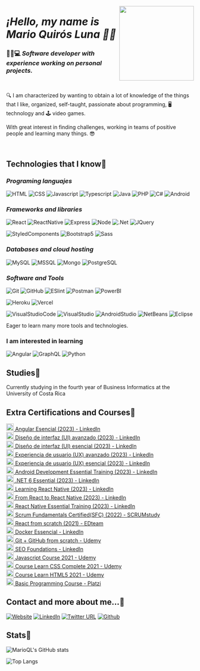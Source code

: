 <p align="center" width="300">
   <a src="https://marioql-dev.vercel.app/"><img align="right" width="200" src="https://user-images.githubusercontent.com/37676736/147899698-b0b4fff2-e816-42b9-9be7-ffcc58acdee0.jpg" /></a>
   <em><h1 align="left">¡Hello, my name is Mario Quirós Luna 👋🤓</h1></em>
</p>

### 🧑🏻💻 *Software developer with experience working on personal projects.* 

</br>

🔍 I am characterized by wanting to obtain a lot of knowledge of the things that I like, organized, self-taught, passionate about programming, 🖥️ technology and 🕹️ video games.

With great interest in finding challenges, working in teams of positive people and learning many things. 😎

</br>

## Technologies that I know📖

### *Programing languajes*

![HTML](https://custom-icon-badges.herokuapp.com/badge/-HTML-%23E34F26?style=flat&logo=html5&logoColor=white&labelColor=111)
![CSS](https://custom-icon-badges.herokuapp.com/badge/-CSS-%231572b6?style=flat&logo=css3&logoColor=white&labelColor=111)
![Javascript](https://custom-icon-badges.herokuapp.com/badge/-JavaScript-%23F7DF1E?style=flat&logo=javascript&logoColor=white&labelColor=111)
![Typescript](https://custom-icon-badges.herokuapp.com/badge/-Typescript-%23007acc?style=flat&logo=typescript&logoColor=white&labelColor=111)
![Java](https://custom-icon-badges.herokuapp.com/badge/-Java-%23007396?style=flat&logo=java&logoColor=white&labelColor=111)
![PHP](https://custom-icon-badges.herokuapp.com/badge/-PHP-%23777BB4?style=flat&logo=php&logoColor=white&labelColor=111)
![C#](https://custom-icon-badges.herokuapp.com/badge/-CSharp-%23239120?style=flat&logo=csharp&logoColor=white&labelColor=111)
![Android](https://custom-icon-badges.herokuapp.com/badge/-Android-%233DDC84?style=flat&logo=Android&logoColor=white&labelColor=111)

### *Frameworks and libraries*
![React](https://custom-icon-badges.herokuapp.com/badge/-React-%2361DAFB?style=flat&logo=react&logoColor=white&labelColor=111)
![ReactNative](https://custom-icon-badges.herokuapp.com/badge/-ReactNative-%2361DAFB?style=flat&logo=react&logoColor=white&labelColor=111)
![Express](https://custom-icon-badges.herokuapp.com/badge/-Express-%23000000?style=flat&logo=express&logoColor=white&labelColor=111)
![Node](https://custom-icon-badges.herokuapp.com/badge/-Node-%23339933?style=flat&logo=nodedotjs&logoColor=white&labelColor=111)
![.Net](https://custom-icon-badges.herokuapp.com/badge/-.NET-%23512BD4?style=flat&logo=.NET&logoColor=white&labelColor=111)
![JQuery](https://custom-icon-badges.herokuapp.com/badge/-JQuery-%230769AD?style=flat&logo=jQuery&logoColor=white&labelColor=111)

![StyledComponents](https://custom-icon-badges.herokuapp.com/badge/-StyledComponents-%23DB7093?style=flat&logo=styled-components&logoColor=white&labelColor=111)
![Bootstrap5](https://custom-icon-badges.herokuapp.com/badge/-Bootstrap5-%237952B3?style=flat&logo=bootstrap&logoColor=white&labelColor=111)
![Sass](https://custom-icon-badges.herokuapp.com/badge/-Sass-%23CC6699?style=flat&logo=sass&logoColor=white&labelColor=111)

### *Databases and cloud hosting*
![MySQL](https://custom-icon-badges.herokuapp.com/badge/-MySQL-%234479A1?style=flat&logo=mysql&logoColor=white&labelColor=111)
![MSSQL](https://custom-icon-badges.herokuapp.com/badge/-MSSQL-%23CC2927?style=flat&logo=MicrosoftSQLServer&logoColor=white&labelColor=111)
![Mongo](https://custom-icon-badges.herokuapp.com/badge/-Mongo-%2347A248?style=flat&logo=mongodb&logoColor=white&labelColor=111)
![PostgreSQL](https://custom-icon-badges.herokuapp.com/badge/-PostgreSQL-%234169E1?style=flat&logo=PostgreSQL&logoColor=white&labelColor=111)

### *Software and Tools*
![Git](https://custom-icon-badges.herokuapp.com/badge/-Git-%23F05032?style=flat&logo=git&logoColor=white&labelColor=111)
![GitHub](https://custom-icon-badges.herokuapp.com/badge/-GitHub-%23181717?style=flat&logo=github&logoColor=white&labelColor=111)
![ESlint](https://custom-icon-badges.herokuapp.com/badge/-ESlint-%234B32C3?style=flat&logo=ESlint&logoColor=white&labelColor=111)
![Postman](https://custom-icon-badges.herokuapp.com/badge/-Postman-%23FF6C37?style=flat&logo=Postman&logoColor=white&labelColor=111)
![PowerBI](https://custom-icon-badges.herokuapp.com/badge/-PowerBI-%23F2C811?style=flat&logo=PowerBI&logoColor=white&labelColor=111)

![Heroku](https://custom-icon-badges.herokuapp.com/badge/-Heroku-%23430098?style=flat&logo=Heroku&logoColor=white&labelColor=111)
![Vercel](https://custom-icon-badges.herokuapp.com/badge/-Vercel-%23000000?style=flat&logo=Vercel&logoColor=white&labelColor=111)

![VisualStudioCode](https://custom-icon-badges.herokuapp.com/badge/-VisualStudioCode-%23007ACC?style=flat&logo=VisualStudioCode&logoColor=white&labelColor=111)
![VisualStudio](https://custom-icon-badges.herokuapp.com/badge/-VisualStudio-%235C2D91?style=flat&logo=VisualStudio&logoColor=white&labelColor=111)
![AndroidStudio](https://custom-icon-badges.herokuapp.com/badge/-AndroidStudio-%233DDC84?style=flat&logo=AndroidStudio&logoColor=white&labelColor=111)
![NetBeans](https://custom-icon-badges.herokuapp.com/badge/-NetBeans-%231B6AC6?style=flat&logo=ApacheNetBeansIDE&logoColor=white&labelColor=111)
![Eclipse](https://custom-icon-badges.herokuapp.com/badge/-Eclipse-%232C2255?style=flat&logo=EclipseIDE&logoColor=white&labelColor=111)


Eager to learn many more tools and technologies.

### I am interested in learning
![Angular](https://custom-icon-badges.herokuapp.com/badge/-Angular-%23DD0031?style=flat&logo=angular&logoColor=white&labelColor=111)
![GraphQL](https://custom-icon-badges.herokuapp.com/badge/-GraphQL-%23E10098?style=flat&logo=GraphQL&logoColor=white&labelColor=111)
![Python](https://custom-icon-badges.herokuapp.com/badge/-Python-%233776AB?style=flat&logo=Python&logoColor=white&labelColor=111)

## Studies📘
Currently studying in the fourth year of Business Informatics at the University of Costa Rica

## Extra Certifications and Courses📝
<a href='https://www.linkedin.com/learning/certificates/6e866d93fdceaf6322aac5228f3f65a843dcc1c4b541ee6e1e595e24852b1449' target='_blank'>
  <img width='20px' src='https://res.cloudinary.com/dusx4zdpz/image/upload/v1679101252/portfolio/angular_qmv8sr.png' alt='Logo' />
   Angular Esencial (2023) - LinkedIn
</a>
</br>
<a href='https://www.linkedin.com/learning/certificates/c2f36fc779843b38c7fea5b6cf596c7b0a4ff86a5855ff4d3c042f07cb3cdb5e' target='_blank'>
  <img width='20px' src='https://res.cloudinary.com/dusx4zdpz/image/upload/v1679071207/portfolio/ui_l1t5gm.png' alt='Logo' />
   Diseño de interfaz (UI) avanzado (2023) - LinkedIn
</a>
</br>
<a href='https://www.linkedin.com/learning/certificates/9800b3cbd63c4b331cb4f30ca512cb80c1733d5cad2dbc9f9e0a86a92c4e2f80' target='_blank'>
  <img width='20px' src='https://res.cloudinary.com/dusx4zdpz/image/upload/v1679071207/portfolio/ui_l1t5gm.png' alt='Logo' />
   Diseño de interfaz (UI) esencial (2023) - LinkedIn
</a>
</br>
<a href='https://www.linkedin.com/learning/certificates/c561ab5f17a55f30ad9faed81c267c36dd258f5930835417e45fefb5d7c6f0be' target='_blank'>
  <img width='20px' src='https://res.cloudinary.com/dusx4zdpz/image/upload/v1679071207/portfolio/ui_l1t5gm.png' alt='Logo' />
   Experiencia de usuario (UX) avanzado (2023) - LinkedIn
</a>
</br>
<a href='https://www.linkedin.com/learning/certificates/487353e56afdb160d5dc7fe89915adc618477f5b78e69c34ef9fa95bb7b19429' target='_blank'>
  <img width='20px' src='https://res.cloudinary.com/dusx4zdpz/image/upload/v1679071207/portfolio/ui_l1t5gm.png' alt='Logo' />
   Experiencia de usuario (UX) esencial (2023) - LinkedIn
</a>
</br>
<a href='https://www.linkedin.com/learning/certificates/c1e337f4e9da143364c0c35eb01e0a68a9e6fe596afbb058d6386d220d76a792' target='_blank'>
  <img width='20px' src='https://res.cloudinary.com/dusx4zdpz/image/upload/v1678570423/portfolio/android_xvzuym.png' alt='Logo' />
   Android Development Essential Training (2023) - LinkedIn
</a>
</br>
<a href='https://www.linkedin.com/learning/certificates/d04c60039a5d7f6e1571ec672a64d4b3b57366c6b7563ad0824a409805c92ec9' target='_blank'>
  <img width='20px' src='https://res.cloudinary.com/dusx4zdpz/image/upload/v1638987539/portfolio/NET_Core_jfsgq5.png' alt='Logo' />
   .NET 6 Essential (2023) - LinkedIn
</a>
</br>
<a href='https://www.linkedin.com/learning/certificates/f22e6a17f0ec7da94fc3dba56c708e5051ab559289a1b8e092576a980e22363c' target='_blank'>
  <img width='20px' src='https://res.cloudinary.com/dusx4zdpz/image/upload/v1638987539/portfolio/react_lriiap.png' alt='Logo' />
   Learning React Native (2023) - LinkedIn
</a>
</br>
<a href='https://www.linkedin.com/learning/certificates/257e170cd43075f93b99274f75c6a1cfec0c925a429f6160dcbfabf1f1210b5a' target='_blank'>
  <img width='20px' src='https://res.cloudinary.com/dusx4zdpz/image/upload/v1638987539/portfolio/react_lriiap.png' alt='Logo' />
   From React to React Native (2023) - LinkedIn
</a>
</br>
<a href='https://www.linkedin.com/learning/certificates/a87ec4e1c33f041f3fc8297fd9bb7c15a0c80b273616dec5c31ad9ea45430f89' target='_blank'>
  <img width='20px' src='https://res.cloudinary.com/dusx4zdpz/image/upload/v1638987539/portfolio/react_lriiap.png' alt='Logo' />
   React Native Essential Training (2023) - LinkedIn
</a>
</br>
<a href='https://www.scrumstudy.com/certification/verify?type=SFC&number=953368' target='_blank'>
  <img width='20px' src='https://res.cloudinary.com/dusx4zdpz/image/upload/v1638987538/portfolio/leadership_itxmy1.png' alt='Logo' />
   Scrum Fundamentals Certified(SFC) (2022) - SCRUMstudy
</a>
</br>
<a href='https://www.linkedin.com/feed/update/urn:li:activity:6880284512937357313/' target='_blank'>
  <img width='20px' src='https://res.cloudinary.com/dusx4zdpz/image/upload/v1638987539/portfolio/react_lriiap.png' alt='Logo' />
   React from scratch (2021) - EDteam
</a>
</br>
<a href='https://www.udemy.com/certificate/UC-6b107b2e-f350-4afd-9359-55a4ab0efb2a/' target='_blank'>
  <img width='20px' src='https://res.cloudinary.com/dusx4zdpz/image/upload/v1638987539/portfolio/autodidact_ymsrlc.png' alt='Logo' />
   Docker Essencial - LinkedIn
</a>
</br>
<a href='https://www.udemy.com/certificate/UC-6b107b2e-f350-4afd-9359-55a4ab0efb2a/' target='_blank'>
  <img width='20px' src='https://res.cloudinary.com/dusx4zdpz/image/upload/v1639372535/portfolio/git_l7ljml.png' alt='Logo' />
   Git + GitHub from scratch - Udemy
</a>
</br>
<a href='https://www.linkedin.com/learning/certificates/779c0ad5a7747e969d1c06bf01a4bf9e024ec5b72a3d401aee422ff205b843ef?trk=share_certificate' target='_blank'>
   <img width='20px' src='https://res.cloudinary.com/dusx4zdpz/image/upload/v1638987538/portfolio/leadership_itxmy1.png' alt='Logo' />
   SEO Foundations - LinkedIn
</a>
</br>
<a href='https://www.udemy.com/certificate/UC-4ae12af7-c2ca-4a1b-b901-8c8c6ea2c984/' target='_blank'>
  <img width='20px' src='https://res.cloudinary.com/dusx4zdpz/image/upload/v1638987538/portfolio/js_l2gveb.png' alt='Logo' />
   Javascript Course 2021 - Udemy
</a>
</br>
<a href='https://www.udemy.com/certificate/UC-ce3c4ffa-f927-4f96-8234-9da3657a08c2/' target='_blank'>
  <img width='20px' src='https://res.cloudinary.com/dusx4zdpz/image/upload/v1638987538/portfolio/css-3_msdndh.png' alt='Logo' />
   Course Learn CSS Complete 2021 - Udemy
</a>
</br>
<a href='https://www.udemy.com/certificate/UC-bfeab77b-dfae-4aa3-8ccb-1102f40c6e22/' target='_blank'>
  <img width='20px' src='https://res.cloudinary.com/dusx4zdpz/image/upload/v1638987538/portfolio/html-5_d9vbhr.png' alt='Logo' />
   Course Learn HTML5 2021 - Udemy
</a>
</br>
<a href='https://platzi.com/p/mario-quiros/curso/1050-programacion-basica/diploma/detalle/' target='_blank'>
  <img width='20px' src='https://res.cloudinary.com/dusx4zdpz/image/upload/v1638987539/portfolio/autodidact_ymsrlc.png' alt='Logo' />
   Basic Programming Course - Platzi
</a>
   
## Contact and more about me...📧
[![Website](https://img.shields.io/website?label=Portfolio&up_color=%231E0A46&up_message=Mario%20Quiros%20Luna%20Dev&url=https%3A%2F%2Fmarioql-dev.vercel.app%2F)](https://marioql-dev.vercel.app/)
[![LinkedIn](https://custom-icon-badges.herokuapp.com/badge/-LinkedIn%20Mario%20Quirós%20Luna-%230A66C2?style=flat&logo=LinkedIn&logoColor=white&labelColor=111)](https://www.linkedin.com/in/mario-quir%C3%B3s-luna-dev-b99050206/)
[![Twitter URL](https://img.shields.io/twitter/url?label=Twitter%20%40MarioQuirosL&style=social&url=https%3A%2F%2Ftwitter.com%2FMarioQuirosL)](https://twitter.com/MarioQuirosL)
[![Github](https://img.shields.io/github/followers/MarioQuirosLuna?label=Github&style=social)](https://github.com/MarioQuirosLuna)

## Stats💯
![MarioQL's GitHub stats](https://github-readme-stats.vercel.app/api?username=MarioQuirosLuna&show_icons=true&theme=midnight-purple)

![Top Langs](https://github-readme-stats.vercel.app/api/top-langs/?username=MarioQuirosLuna&langs_count=20&theme=midnight-purple&layout=compact)
